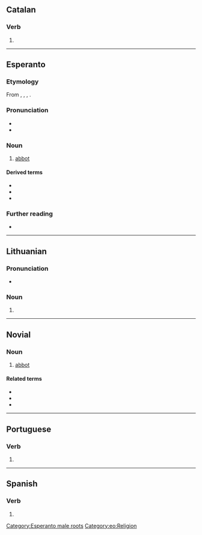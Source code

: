 {{also|Abato}}
==Catalan==

===Verb===
{{head|ca|verb form}}

# {{ca-verb form of|p=1|n=sg|t=pres|m=ind|abatre}}

----

==Esperanto==

===Etymology===
From {{etyl|en|eo}} {{m|en|abbot}}, {{etyl|de|eo}} {{m|de|Abt}}, {{etyl|ru|eo}} {{m|ru|абба́т}}, {{etyl|it|eo}} {{m|it|abate}}.

===Pronunciation===
* {{IPA|/aˈbato/|lang=eo}}
* {{hyphenation|a|ba|to|lang=eo}}

===Noun===
{{eo-head}}

# [[abbot]]

====Derived terms====
* {{l|eo|abateco||[[abbacy]]}}
* {{l|eo|abatejo||[[abbey]]}}
* {{l|eo|abatino||[[abbess]]}}

===Further reading===
* {{R:Zamenhof 1905|abat'}}

{{Universala Vortaro}}

[[Category:Esperanto male roots]]
[[Category:eo:Religion]]

----

==Lithuanian==

===Pronunciation===
* {{IPA|[ɐˈbaː.toː]|lang=lt}}

===Noun===
{{head|lt|noun form|head=abãto|g=m}}

# {{lt-form-noun|g|s|abatas}}

----

==Novial==

===Noun===
{{nov-noun}}

# [[abbot]]

====Related terms====
* {{l|nov|abate|gloss=abbot or abbess}}
* {{l|nov|abata|gloss=abbess}}
* {{l|nov|abatia|gloss=abbey}}

----

==Portuguese==

===Verb===
{{pt-verb-form}}

# {{inflection of|abater||1|s|pres|indc|lang=pt}}

----

==Spanish==

===Verb===
{{head|es|verb form}}

# {{es-verb form of|ending=ir|mood=indicative|tense=present|pers=1|number=singular|abatir}}